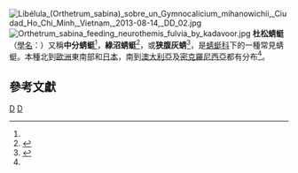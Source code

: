 {{Speciesbox
| taxon = Orthetrum sabina
| image = Green Marsh Hawk (Orthetrum sabina), Burdwan, West Bengal, India 22 09 2012.JPG
| image_caption = 雄性
| status = LC
| status_system = iucn3.1
| status_ref = <ref name = iucn>{{IUCN|id=165470 |title=''Orthetrum sabina'' |assessors=Mitra, A. |version=2017.1 |year=2013 |accessdate=11 October 2009}} 数据库資料包含說明此物種被編入無危級別的原因</ref>
| binomial_authority = （Drury, 1770）
}}

[[File:Libélula_(Orthetrum_sabina)_sobre_un_Gymnocalicium_mihanowichii,_Ciudad_Ho_Chi_Minh,_Vietnam,_2013-08-14,_DD_02.jpg|left]]
[[File:Orthetrum_sabina_feeding_neurothemis_fulvia_by_kadavoor.jpg|left]]
'''杜松蜻蜓'''（[[學名|學名]]：{{lang|la|''Orthetrum sabina''}}）又稱'''中分蜻蜓'''<ref name = iucn/>，'''綠沼蜻蜓'''<ref name=DDPI>{{cite book|last=Subramanian|first=K. A.|title=Dragonflies and Damselflies of Peninsular India|year=2005|url=http://www.ias.ac.in/initiat/sci_ed/lifescape/odonates-dragonflies.pdf|access-date=2013-07-15|archive-date=2012-08-21|archive-url=https://web.archive.org/web/20120821090904/http://www.ias.ac.in/initiat/sci_ed/lifescape/odonates-dragonflies.pdf|dead-url=no}}</ref>，或'''狭腹灰蜻'''<ref>{{Cite journal|title=大理大学馆藏蜻蜓目昆虫名录及信息化处理|author=韩丽，杨国辉|url=http://journal15.magtechjournal.com/Jwk_dlxyzk/CN/article/downloadArticleFile.do?attachType=PDF&id=10401|journal=大理大学学报|issue=6|doi=|others=|year=2017|volume=2|page=76-79|pmid=}}</ref>，是[[蜻蜓科|蜻蜓科]]下的一種常見蜻蜓。本種北到[[歐洲|歐洲]]東南部和[[日本|日本]]，南到[[澳大利亞|澳大利亞]]及[[密克羅尼西亞|密克羅尼西亞]]都有分布<ref name = iucn/>。

== 參考文獻 ==
{{reflist}}
{{Commonscat|Orthetrum sabina}}
{{taxonbar}}
[[Category:1770年命名的昆虫|D]]
[[Category:灰蜻属|D]]